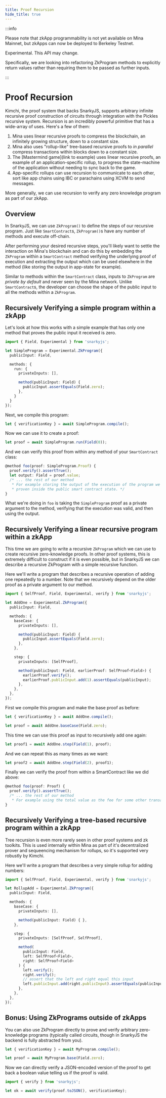 ```yaml
---
title: Proof Recursion
hide_title: true
---
```


:::info

Please note that zkApp programmability is not yet available on Mina Mainnet, but
zkApps can now be deployed to Berkeley Testnet.

Experimental. This API may change.

Specifically, we are looking into refactoring ZkProgram methods to explicitly return values rather than requiring them to be passed as further inputs.

:::

# Proof Recursion

Kimchi, the proof system that backs SnarkyJS, supports arbitrary infinite recursive proof construction of circuits through integration with the Pickles recursive system. Recursion is an incredibly powerful primitive that has a wide-array of uses. Here's a few of them:

1. Mina uses linear recursive proofs to compress the blockchain, an infinitely growing structure, down to a constant size.
2. Mina also uses "rollup-like" tree-based recursive proofs to _in parallel_ compress transactions within blocks down to a constant size.
3. The [Mastermind game](link to example) uses linear recursive proofs, an example of an application-specific rollup, to progress the state-machine of the application without needing to sync back to the game.
4. App-specific rollups can use recursion to communicate to each other, sort like app chains using IBC or parachains using XCVM to send messages.

More generally, we can use recursion to verify any zero knowledge program as part of our zkApp.

## Overview

In SnarkyJS, we can use `ZkProgram()` to define the steps of our recursive program. Just like `SmartContract`s, `ZkProgram()`s have any number of methods and execute off-chain.

After performing your desired recursive steps, you'll likely want to settle the interaction on Mina's blockchain and can do this by embedding the  `ZkProgram` within a `SmartContract` method verifying the underlying proof of execution and extracting the output which can be used elsewhere in the method (like storing the output in app-state for example).

Similar to methods within the `SmartContract` class, inputs to `ZkProgram` are _private by default_ and never seen by the Mina network.  Unlike `SmartContract`s, the developer can choose the shape of the public input to all the methods within a `ZkProgram`.

## Recursively Verifying a simple program within a zkApp

Let's look at how this works with a simple example that has only one method that proves the public input it received is zero.

```typescript
import { Field, Experimental } from 'snarkyjs';

let SimpleProgram = Experimental.ZkProgram({
  publicInput: Field,

  methods: {
    run: {
      privateInputs: [],

      method(publicInput: Field) {
        publicInput.assertEquals(Field.zero);
      },
    }
  }
});
```

Next, we compile this program:

```typescript
let { verificationKey } = await SimpleProgram.compile();
```

Now we can use it to create a proof:

```typescript
let proof = await SimpleProgram.run(Field(0));
```

And we can verify this proof from within any method of your `SmartContract` class:

```typescript
@method foo(proof: SimpleProgram.Proof) {
  proof.verify().assertTrue();
  let output: Field = proof.value;
  /* ... the rest of our method
   * For example storing the output of the execution of the program we've
   * proven inside the public smart contract state. */
}
```

What we're doing in `foo` is taking the `SimpleProgram` proof as a private argument to the method, verifying that the execution was valid, and then using the output.

## Recursively Verifying a linear recursive program within a zkApp

This time we are going to write a recursive `ZkProgram` which we can use to create recursive zero-knowledge proofs. In other proof systems, this is extremely difficult to construct if it is even possible, but in SnarkyJS we can describe a recursive ZkProgram with a simple recursive function.

Here we'll write a program that describes a recursive operation of adding one repeatedly to a number. Note that we recursively depend on the older proof as a private argument to our method.

```typescript
import { SelfProof, Field, Experimental, verify } from 'snarkyjs';

let AddOne = Experimental.ZkProgram({
  publicInput: Field,

  methods: {
    baseCase: {
      privateInputs: [],

      method(publicInput: Field) {
        publicInput.assertEquals(Field.zero);
      },
    },

    step: {
      privateInputs: [SelfProof],

      method(publicInput: Field, earlierProof: SelfProof<Field>) {
        earlierProof.verify();
        earlierProof.publicInput.add(1).assertEquals(publicInput);
      },
    },
  },
});
```

First we compile this program and make the base proof as before:

```typescript
let { verificationKey } = await AddOne.compile();

let proof = await AddOne.baseCase(Field.zero);
```

This time we can use this proof as input to recursively add one again:

```typescript
let proof1 = await AddOne.step(Field(1), proof);
```

And we can repeat this as many times as we want:

```typescript
let proof2 = await AddOne.step(Field(2), proof1);
```

Finally we can verify the proof from within a SmartContract like we did above:

```typescript
@method foo(proof: Proof) {
  proof.verify().assertTrue();
  /* ... the rest of our method
   * For example using the total value as the fee for some other transaction. */
}
```

## Recursively Verifying a tree-based recursive program within a zkApp

Tree recursion is even more rarely seen in other proof systems and zk toolkits. This is used internally within Mina as part of it's decentralized prover and sequeencing mechanism for rollups, so it's supported very robustly by Kimchi.

Here we'll write a program that describes a very simple rollup for adding numbers:

```typescript
import { SelfProof, Field, Experimental, verify } from 'snarkyjs';

let RollupAdd = Experimental.ZkProgram({
  publicInput: Field,

  methods: {
    baseCase: {
      privateInputs: [],

      method(publicInput: Field) { },
    },

    step: {
      privateInputs: [SelfProof, SelfProof],

      method(
        publicInput: Field,
        left: SelfProof<Field>,
        right: SelfProof<Field>
      ) {
        left.verify();
        right.verify();
        // assert that the left and right equal this input
        left.publicInput.add(right.publicInput).assertEquals(publicInput);
      },
    },
  },
});
```

## Bonus: Using ZkPrograms outside of zkApps

You can also use ZkProgram directly to prove and verify arbitrary zero-knowledge programs (typically called circuits, though in SnarkyJS the backend is fully abstracted from you).

```typescript
let { verificationKey } = await MyProgram.compile();

let proof = await MyProgram.base(Field.zero);
```

Now we can directly verify a JSON-encoded version of the proof to get back a boolean value telling us if the proof is valid.

```typescript
import { verify } from 'snarkyjs';

let ok = await verify(proof.toJSON(), verificationKey);
```

